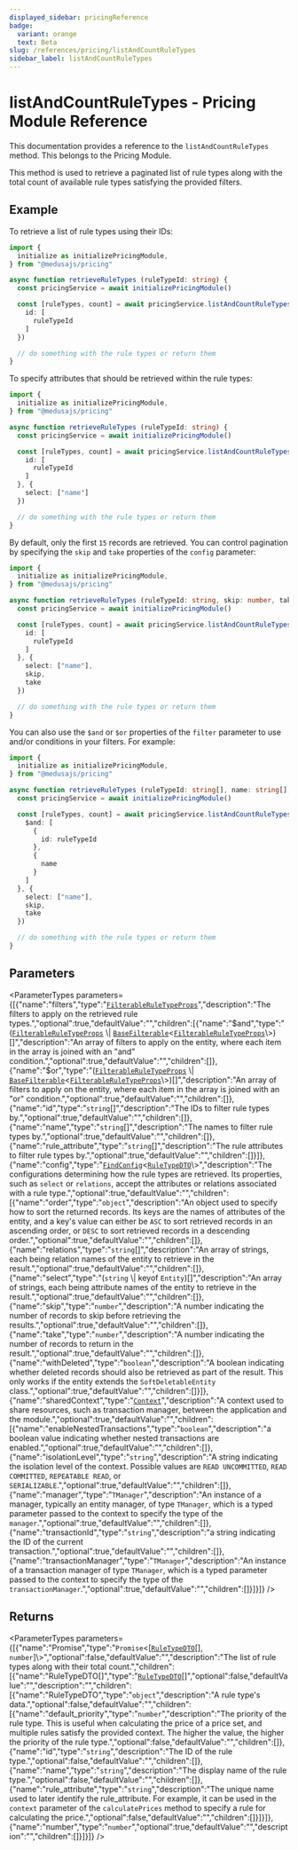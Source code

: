 ```yaml
---
displayed_sidebar: pricingReference
badge:
  variant: orange
  text: Beta
slug: /references/pricing/listAndCountRuleTypes
sidebar_label: listAndCountRuleTypes
---
```



# listAndCountRuleTypes - Pricing Module Reference

This documentation provides a reference to the `listAndCountRuleTypes` method. This belongs to the Pricing Module.

This method is used to retrieve a paginated list of rule types along with the total count of available rule types satisfying the provided filters.

## Example

To retrieve a list of rule types using their IDs:

```ts
import { 
  initialize as initializePricingModule,
} from "@medusajs/pricing"

async function retrieveRuleTypes (ruleTypeId: string) {
  const pricingService = await initializePricingModule()

  const [ruleTypes, count] = await pricingService.listAndCountRuleTypes({
    id: [
      ruleTypeId
    ]
  })

  // do something with the rule types or return them
}
```

To specify attributes that should be retrieved within the rule types:

```ts
import { 
  initialize as initializePricingModule,
} from "@medusajs/pricing"

async function retrieveRuleTypes (ruleTypeId: string) {
  const pricingService = await initializePricingModule()

  const [ruleTypes, count] = await pricingService.listAndCountRuleTypes({
    id: [
      ruleTypeId
    ]
  }, {
    select: ["name"]
  })

  // do something with the rule types or return them
}
```

By default, only the first `15` records are retrieved. You can control pagination by specifying the `skip` and `take` properties of the `config` parameter:

```ts
import { 
  initialize as initializePricingModule,
} from "@medusajs/pricing"

async function retrieveRuleTypes (ruleTypeId: string, skip: number, take: number) {
  const pricingService = await initializePricingModule()

  const [ruleTypes, count] = await pricingService.listAndCountRuleTypes({
    id: [
      ruleTypeId
    ]
  }, {
    select: ["name"],
    skip,
    take
  })

  // do something with the rule types or return them
}
```

You can also use the `$and` or `$or` properties of the `filter` parameter to use and/or conditions in your filters. For example:

```ts
import { 
  initialize as initializePricingModule,
} from "@medusajs/pricing"

async function retrieveRuleTypes (ruleTypeId: string[], name: string[], skip: number, take: number) {
  const pricingService = await initializePricingModule()

  const [ruleTypes, count] = await pricingService.listAndCountRuleTypes({
    $and: [
      {
        id: ruleTypeId
      },
      {
        name
      }
    ]
  }, {
    select: ["name"],
    skip,
    take
  })

  // do something with the rule types or return them
}
```

## Parameters

<ParameterTypes parameters={[{"name":"filters","type":"[`FilterableRuleTypeProps`](../../interfaces/FilterableRuleTypeProps.mdx)","description":"The filters to apply on the retrieved rule types.","optional":true,"defaultValue":"","children":[{"name":"$and","type":"([`FilterableRuleTypeProps`](../../interfaces/FilterableRuleTypeProps.mdx) \\| [`BaseFilterable`](../../interfaces/BaseFilterable.mdx)<[`FilterableRuleTypeProps`](../../interfaces/FilterableRuleTypeProps.mdx)\\>)[]","description":"An array of filters to apply on the entity, where each item in the array is joined with an \"and\" condition.","optional":true,"defaultValue":"","children":[]},{"name":"$or","type":"([`FilterableRuleTypeProps`](../../interfaces/FilterableRuleTypeProps.mdx) \\| [`BaseFilterable`](../../interfaces/BaseFilterable.mdx)<[`FilterableRuleTypeProps`](../../interfaces/FilterableRuleTypeProps.mdx)\\>)[]","description":"An array of filters to apply on the entity, where each item in the array is joined with an \"or\" condition.","optional":true,"defaultValue":"","children":[]},{"name":"id","type":"`string`[]","description":"The IDs to filter rule types by.","optional":true,"defaultValue":"","children":[]},{"name":"name","type":"`string`[]","description":"The names to filter rule types by.","optional":true,"defaultValue":"","children":[]},{"name":"rule_attribute","type":"`string`[]","description":"The rule attributes to filter rule types by.","optional":true,"defaultValue":"","children":[]}]},{"name":"config","type":"[`FindConfig`](../../interfaces/FindConfig.mdx)<[`RuleTypeDTO`](../../interfaces/RuleTypeDTO.mdx)\\>","description":"The configurations determining how the rule types are retrieved. Its properties, such as `select` or `relations`, accept the attributes or relations associated with a rule type.","optional":true,"defaultValue":"","children":[{"name":"order","type":"`object`","description":"An object used to specify how to sort the returned records. Its keys are the names of attributes of the entity, and a key's value can either be `ASC` to sort retrieved records in an ascending order, or `DESC` to sort retrieved records in a descending order.","optional":true,"defaultValue":"","children":[]},{"name":"relations","type":"`string`[]","description":"An array of strings, each being relation names of the entity to retrieve in the result.","optional":true,"defaultValue":"","children":[]},{"name":"select","type":"(`string` \\| keyof `Entity`)[]","description":"An array of strings, each being attribute names of the entity to retrieve in the result.","optional":true,"defaultValue":"","children":[]},{"name":"skip","type":"`number`","description":"A number indicating the number of records to skip before retrieving the results.","optional":true,"defaultValue":"","children":[]},{"name":"take","type":"`number`","description":"A number indicating the number of records to return in the result.","optional":true,"defaultValue":"","children":[]},{"name":"withDeleted","type":"`boolean`","description":"A boolean indicating whether deleted records should also be retrieved as part of the result. This only works if the entity extends the `SoftDeletableEntity` class.","optional":true,"defaultValue":"","children":[]}]},{"name":"sharedContext","type":"[`Context`](../../interfaces/Context.mdx)","description":"A context used to share resources, such as transaction manager, between the application and the module.","optional":true,"defaultValue":"","children":[{"name":"enableNestedTransactions","type":"`boolean`","description":"a boolean value indicating whether nested transactions are enabled.","optional":true,"defaultValue":"","children":[]},{"name":"isolationLevel","type":"`string`","description":"A string indicating the isolation level of the context. Possible values are `READ UNCOMMITTED`, `READ COMMITTED`, `REPEATABLE READ`, or `SERIALIZABLE`.","optional":true,"defaultValue":"","children":[]},{"name":"manager","type":"`TManager`","description":"An instance of a manager, typically an entity manager, of type `TManager`, which is a typed parameter passed to the context to specify the type of the `manager`.","optional":true,"defaultValue":"","children":[]},{"name":"transactionId","type":"`string`","description":"a string indicating the ID of the current transaction.","optional":true,"defaultValue":"","children":[]},{"name":"transactionManager","type":"`TManager`","description":"An instance of a transaction manager of type `TManager`, which is a typed parameter passed to the context to specify the type of the `transactionManager`.","optional":true,"defaultValue":"","children":[]}]}]} />

## Returns

<ParameterTypes parameters={[{"name":"Promise","type":"`Promise`<[[`RuleTypeDTO`](../../interfaces/RuleTypeDTO.mdx)[], `number`]\\>","optional":false,"defaultValue":"","description":"The list of rule types along with their total count.","children":[{"name":"RuleTypeDTO[]","type":"[`RuleTypeDTO`](../../interfaces/RuleTypeDTO.mdx)[]","optional":false,"defaultValue":"","description":"","children":[{"name":"RuleTypeDTO","type":"`object`","description":"A rule type's data.","optional":false,"defaultValue":"","children":[{"name":"default_priority","type":"`number`","description":"The priority of the rule type. This is useful when calculating the price of a price set, and multiple rules satisfy the provided context. The higher the value, the higher the priority of the rule type.","optional":false,"defaultValue":"","children":[]},{"name":"id","type":"`string`","description":"The ID of the rule type.","optional":false,"defaultValue":"","children":[]},{"name":"name","type":"`string`","description":"The display name of the rule type.","optional":false,"defaultValue":"","children":[]},{"name":"rule_attribute","type":"`string`","description":"The unique name used to later identify the rule_attribute. For example, it can be used in the `context` parameter of the `calculatePrices` method to specify a rule for calculating the price.","optional":false,"defaultValue":"","children":[]}]}]},{"name":"number","type":"`number`","optional":true,"defaultValue":"","description":"","children":[]}]}]} />

